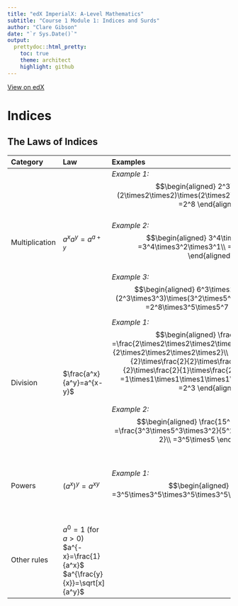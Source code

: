 ```yaml
---
title: "edX ImperialX: A-Level Mathematics"
subtitle: "Course 1 Module 1: Indices and Surds"
author: "Clare Gibson"
date: "`r Sys.Date()`"
output: 
  prettydoc::html_pretty:
    toc: true
    theme: architect
    highlight: github
---
```


[View on edX](https://learning.edx.org/course/course-v1:ImperialX+alm001+3T2018/block-v1:ImperialX+alm001+3T2018+type@sequential+block@2804c98e3bd6440bac9b5fc4e506b31b/block-v1:ImperialX+alm001+3T2018+type@vertical+block@6ee7b6e80c0f49639e99b05c31558117)

# Indices
## The Laws of Indices

|Category |Law |Examples |Comments|
|:---|:---|:---|:---|
|Multiplication |$a^xa^y = a^{a+y}$ |*Example 1:*<br>$$\begin{aligned}
2^3\times2^5\\
=(2\times2\times2)\times(2\times2\times2\times2\times2)\\
=2^8
\end{aligned}$$<br>*Example 2:*<br>$$\begin{aligned}
3^4\times3^2\times3\\
=3^4\times3^2\times3^1\\
=3^{4+2+1}\\
=3^7
\end{aligned}$$<br>*Example 3:*<br>$$\begin{aligned}
6^3\times15^2\times10^5\\
=(2^3\times3^3)\times(3^2\times5^2)\times(5^5\times2^5)\\
=2^8\times3^5\times5^7
\end{aligned}$$ |When you multiply by powers of 2 you **add** the indices.|
|Division |$\frac{a^x}{a^y}=a^{x-y}$ |*Example 1:*<br>$$\begin{aligned}
\frac{2^8}{2^5}\\
=\frac{2\times2\times2\times2\times2\times2\times2\times2}{2\times2\times2\times2\times2}\\
=\frac{2}{2}\times\frac{2}{2}\times\frac{2}{2}\times\frac{2}{2}\times\frac{2}{2}\times\frac{2}{1}\times\frac{2}{1}\times\frac{2}{1}\\
=1\times1\times1\times1\times1\times2\times2\times2\\
=2^3
\end{aligned}$$<br>*Example 2:*<br>$$\begin{aligned}
\frac{15^3\times3^2}{5^2}\\
=\frac{3^3\times5^3\times3^2}{5^2}\\
=3^{3+2}\times5^{3-2}\\
=3^5\times5
\end{aligned}$$ |When you divide by the powers of 2, you **subtract** the indices.|
|Powers |$(a^x)^y=a^{xy}$ |*Example 1:*<br>$$\begin{aligned}
(3^5)^4\\
=3^5\times3^5\times3^5\times3^5\\
=3^{20}
\end{aligned}$$ |When you raise a power by another power you **multiply** the indices.|
|Other rules |$a^0=1$ (for $a>0$)<br>$a^{-x}=\frac{1}{a^x}$<br>$a^{\frac{y}{x}}=\sqrt[x]{a^y}$|||